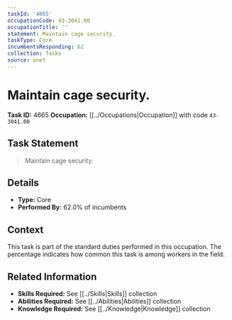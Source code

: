 ```yaml
---
taskId: '4665'
occupationCode: 43-3041.00
occupationTitle: ''
statement: Maintain cage security.
taskType: Core
incumbentsResponding: 62
collection: Tasks
source: onet
---
```

# Maintain cage security.

**Task ID:** 4665
**Occupation:** [[../Occupations|Occupation]] with code `43-3041.00`

## Task Statement

> Maintain cage security.

## Details

- **Type:** Core
- **Performed By:** 62.0% of incumbents

## Context

This task is part of the standard duties performed in this occupation. The percentage indicates how common this task is among workers in the field.

## Related Information

- **Skills Required:** See [[../Skills|Skills]] collection
- **Abilities Required:** See [[../Abilities|Abilities]] collection
- **Knowledge Required:** See [[../Knowledge|Knowledge]] collection
